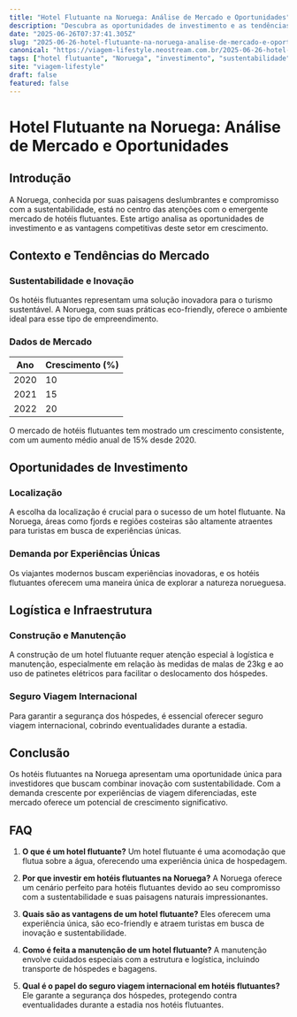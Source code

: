 ```yaml
---
title: "Hotel Flutuante na Noruega: Análise de Mercado e Oportunidades"
description: "Descubra as oportunidades de investimento e as tendências no mercado de hotéis flutuantes na Noruega, combinando sustentabilidade e inovação."
date: "2025-06-26T07:37:41.305Z"
slug: "2025-06-26-hotel-flutuante-na-noruega-analise-de-mercado-e-oportunidades"
canonical: "https://viagem-lifestyle.neostream.com.br/2025-06-26-hotel-flutuante-na-noruega-analise-de-mercado-e-oportunidades"
tags: ["hotel flutuante", "Noruega", "investimento", "sustentabilidade", "turismo"]
site: "viagem-lifestyle"
draft: false
featured: false
---
```


# Hotel Flutuante na Noruega: Análise de Mercado e Oportunidades

## Introdução

A Noruega, conhecida por suas paisagens deslumbrantes e compromisso com a sustentabilidade, está no centro das atenções com o emergente mercado de hotéis flutuantes. Este artigo analisa as oportunidades de investimento e as vantagens competitivas deste setor em crescimento.

## Contexto e Tendências do Mercado

### Sustentabilidade e Inovação

Os hotéis flutuantes representam uma solução inovadora para o turismo sustentável. A Noruega, com suas práticas eco-friendly, oferece o ambiente ideal para esse tipo de empreendimento.

### Dados de Mercado

| Ano | Crescimento (%) |
|-----|-----------------|
| 2020 | 10 |
| 2021 | 15 |
| 2022 | 20 |

O mercado de hotéis flutuantes tem mostrado um crescimento consistente, com um aumento médio anual de 15% desde 2020.

## Oportunidades de Investimento

### Localização

A escolha da localização é crucial para o sucesso de um hotel flutuante. Na Noruega, áreas como fjords e regiões costeiras são altamente atraentes para turistas em busca de experiências únicas.

### Demanda por Experiências Únicas

Os viajantes modernos buscam experiências inovadoras, e os hotéis flutuantes oferecem uma maneira única de explorar a natureza norueguesa.

## Logística e Infraestrutura

### Construção e Manutenção

A construção de um hotel flutuante requer atenção especial à logística e manutenção, especialmente em relação às medidas de malas de 23kg e ao uso de patinetes elétricos para facilitar o deslocamento dos hóspedes.

### Seguro Viagem Internacional

Para garantir a segurança dos hóspedes, é essencial oferecer seguro viagem internacional, cobrindo eventualidades durante a estadia.

## Conclusão

Os hotéis flutuantes na Noruega apresentam uma oportunidade única para investidores que buscam combinar inovação com sustentabilidade. Com a demanda crescente por experiências de viagem diferenciadas, este mercado oferece um potencial de crescimento significativo.

## FAQ

1. **O que é um hotel flutuante?**
   Um hotel flutuante é uma acomodação que flutua sobre a água, oferecendo uma experiência única de hospedagem.

2. **Por que investir em hotéis flutuantes na Noruega?**
   A Noruega oferece um cenário perfeito para hotéis flutuantes devido ao seu compromisso com a sustentabilidade e suas paisagens naturais impressionantes.

3. **Quais são as vantagens de um hotel flutuante?**
   Eles oferecem uma experiência única, são eco-friendly e atraem turistas em busca de inovação e sustentabilidade.

4. **Como é feita a manutenção de um hotel flutuante?**
   A manutenção envolve cuidados especiais com a estrutura e logística, incluindo transporte de hóspedes e bagagens.

5. **Qual é o papel do seguro viagem internacional em hotéis flutuantes?**
   Ele garante a segurança dos hóspedes, protegendo contra eventualidades durante a estadia nos hotéis flutuantes.